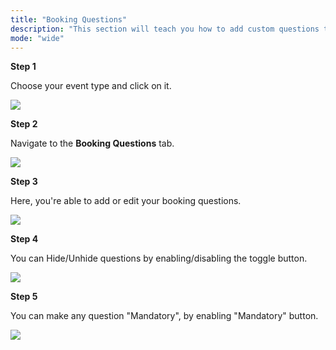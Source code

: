 ```yaml
---
title: "Booking Questions"
description: "This section will teach you how to add custom questions that bookers must answer when scheduling a time with you."
mode: "wide"
---
```


**Step 1** 

Choose your event type and click on it.

<Frame><img src="/images/booking_questions/6fa3b3aa-e5cd-4efc-a13e-305464d32496.webp" /></Frame>

**Step 2** 

Navigate to the **Booking Questions** tab.

<Frame><img src="/images/booking_questions/af51f6fa-1256-4a9b-b0e5-1844c2e1f72d.webp" /></Frame>

**Step 3** 

Here, you're able to add or edit your booking questions.

<Frame><img src="/images/booking_questions/image1.webp" /></Frame>

**Step 4** 

You can Hide/Unhide questions by enabling/disabling the toggle button.

<Frame><img src="/images/booking_questions/hideUnhide.webp" /></Frame>

**Step 5**

You can make any question "Mandatory", by enabling "Mandatory" button.

<Frame><img src="/images/booking_questions/mandatory.webp" /></Frame>
